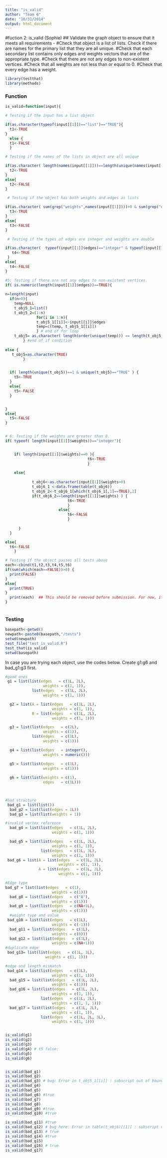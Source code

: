 ```yaml
---
title: "is_valid"
author: "Team 6"
date: "10/31/2014"
output: html_document
---
```

#fuction 2: is_valid (Sophie)
## Validate the graph object to ensure that it meets all requirements - 
#Check that object is a list of lists. Check if there are names for the primary list that they are all unique. 
#Check that each secondary list contains only edges and weights vectors that are of the appropriate type. 
#Check that there are not any edges to non-existent vertices. 
#Check that all weights are not less than or equal to 0. 
#Check that every edge has a weight.

```r

library(testthat)
library(methods)


```

### Function

```r

is_valid=function(input){

# Testing if the input has a list object

if(as.character(typeof(input[[1]])=="list")=="TRUE"){
  t1<-TRUE
}
  else {
  t1<-FALSE
  }

# Testing if the names of the lists in object are all unique

if(as.character( length(names(input[[1]]))==length(unique(names(input[[1]]))) )=="TRUE"){
  t2<-TRUE
}
else{
  t2<-FALSE
}

 # Testing if the object has both weights and edges as lists

if(as.character( sum(grep("weights",names(input[[1]])))>0 & sum(grep("edges",names(input[[1]])))>0 )=="TRUE"){
  t3<-TRUE
}
else{
  t3<-FALSE
}

 # Testing if the types of edges are integer and weights are double

if(as.character(  typeof(input[[1]]$edges)=="integer" & typeof(input[[1]]$weights)=="double")=="TRUE"){
   t4<-TRUE
 }
else{
  t4<-FALSE
}

#5: Testing if there are not any edges to non-existent vertices. 
if( is.numeric(length(input[[1]]$edges))==TRUE){
  
n=length(input)
  if(n>0){
    temp=NULL
    t_obj5_1=list()
    t_obj5_2=(1:n)
              for(i in 1:n){
              t_obj5_1[[i]]<-input[[i]]$edges
              temp=c(temp, t_obj5_1[[i]])
              } # end of for loop
    t_obj5= as.character( length(order(unique(temp))) == length(t_obj5_2)  )
        } #end of if condition
  
else {
   t_obj5=as.character(TRUE) 
        }


  if( length(unique(t_obj5))==1 & unique(t_obj5)=="TRUE" ) {
    t5<-TRUE
  }
  else{
    t5<-FALSE
  }


}
else{
  t5<-FALSE
}


# 6: Testing if the weights are greater than 0.
if( typeof( length(input[[1]]$weights))=="integer"){


    if( length(input[[1]]$weights)==0 ){
                                     t6<-TRUE
                                     }
    
    else{
        
            t_obj6<-as.character(input[[1]]$weights>0)
            t_obj6_1 <-data.frame(table(t_obj6))
            t_obj6_2<-t_obj6_1[which(t_obj6_1[,1]==TRUE),2]
            if(t_obj6_2==length(input[[1]]$weights) ) {
                            t6<-TRUE
                            }
                        else{
                            t6<-FALSE
                            }
            
      }
  }

else{
  t6<-FALSE
    }

# Testing if the object passes all tests above
each<-cbind(t1,t2,t3,t4,t5,t6)
if(sum(which(each==FALSE))>0) {
  print(FALSE)
}
else{
  print(TRUE)
}
  print(each)  ## This should be removed before submission. For now, it shows the result of each test.
}



```



### Testing

```r
basepath<-getwd()
newpath<-paste0(basepath,"/tests")
setwd(newpath)
test_file("test_is_valid.R")
test_that(is_valid)
setwd(basepath)

```

In case you are trying each object, use the codes below. Create g1:g6 and bad_g1:g3 first.
```r
#good ones
 g1 = list(list(edges   = c(1L, 2L),
                 weights = c(1, 1)),
            list(edges   = c(1L, 2L),
                 weights = c(1, 1)))

  g2 = list(A = list(edges   = c(1L, 2L),
                     weights = c(1, 1)),
            B = list(edges   = c(1L, 2L),
                     weights = c(1, 1)))

  g3 = list(list(edges   = c(2L),
                 weights = c(1)),
            list(edges   = c(1L),
                 weights = c(1)))

  g4 = list(list(edges   = integer(),
                 weights = numeric()))

  g5 = list(list(edges   = c(1L),
                 weights = c(1)))
  
  g6 = list(list(weights = c(1),
                 edges   = c(1L)))
            


#bad structure
 bad_g1 = list(list())
  bad_g2 = list(list(edges = 1L))
  bad_g3 = list(list(weights = 1))

#invalid vertex reference
  bad_g4 = list(list(edges   = c(1L, 2L),
                     weights = c(1, 1)))

  bad_g5 = list(list(edges   = c(1L, 2L),
                     weights = c(1, 1)),
                list(edges   = c(1L, 3L),
                     weights = c(1, 1)))
 bad_g6 = list(A = list(edges   = c(1L, 2L),
                        weights = c(1, 1)),
               A = list(edges   = c(1L, 2L),
                        weights = c(1, 1)))

#Edge type
bad_g7 = list(list(edges   = c(1),
                     weights = c(1)))  
  bad_g8 = list(list(edges   = c("A"),
                     weights = c(1)))  
  bad_g9 = list(list(edges   = c(NA+1L),
                     weights = c(1)))  
  #weight type and value
 bad_g10 = list(list(edges   = c(1L),
                     weights = c(-1)))
  bad_g11 = list(list(edges   = c(1L),
                     weights = c(0)))
  bad_g12 = list(list(edges   = c(1L),
                     weights = c(NA+1)))
#duplicate edge
 bad_g13= list(list(edges   = c(1L, 1L),
                  weights = c(1, 1)))

#edge and length mismatch
 bad_g14 = list(list(edges   = c(1L),
                     weights = c(1, 1)))
  bad_g15 = list(list(edges   = c(1L, 2L),
                     weights = c(1)))
  bad_g16 = list(list(edges   = c(1L, 2L),
                     weights = c(1, 1)),
                list(edges   = c(1L, 2L),
                     weights = c(1, 1, 1)))
  bad_g17 = list(list(edges   = c(1L, 2L),
                     weights = c(1, 1)),
                list(edges   = c(1L, 2L, 3L),
                     weights = c(1, 1)))


is_valid(g1)
is_valid(g2)
is_valid(g3) 
is_valid(g4) # t5 false: 
is_valid(g5)
is_valid(g6)


is_valid(bad_g1)
is_valid(bad_g2)
is_valid(bad_g3) # bug: Error in t_obj5_1[[i]] : subscript out of bounds
is_valid(bad_g4) 
is_valid(bad_g5) 
is_valid(bad_g6) #true
is_valid(bad_g7)
is_valid(bad_g8)
is_valid(bad_g9) #true
is_valid(bad_g10) #true

is_valid(bad_g11) #true
is_valid(bad_g12) # bug here: Error in table(t_obj6)[[1]] : subscript out of bounds
is_valid(bad_g13) # true
is_valid(bad_g14) #true
is_valid(bad_g15) 
is_valid(bad_g16) # true
is_valid(bad_g17) 
```
